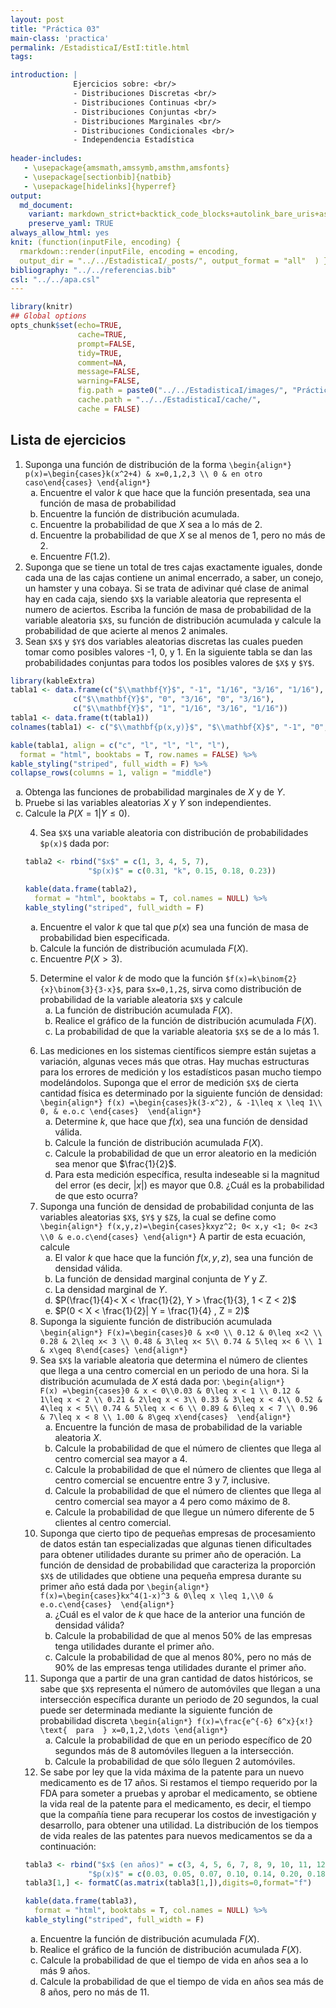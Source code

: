 ```yaml
---
layout: post
title: "Práctica 03"
main-class: 'practica'
permalink: /EstadisticaI/EstI:title.html
tags:

introduction: | 
              Ejercicios sobre: <br/>
              - Distribuciones Discretas <br/>
              - Distribuciones Continuas <br/>
              - Distribuciones Conjuntas <br/>
              - Distribuciones Marginales <br/>
              - Distribuciones Condicionales <br/>
              - Independencia Estadística
              
header-includes:
   - \usepackage{amsmath,amssymb,amsthm,amsfonts}
   - \usepackage[sectionbib]{natbib}
   - \usepackage[hidelinks]{hyperref}
output:
  md_document:
    variant: markdown_strict+backtick_code_blocks+autolink_bare_uris+ascii_identifiers+tex_math_single_backslash
    preserve_yaml: TRUE
always_allow_html: yes   
knit: (function(inputFile, encoding) {
  rmarkdown::render(inputFile, encoding = encoding,
  output_dir = "../../EstadisticaI/_posts/", output_format = "all"  ) })
bibliography: "../../referencias.bib"
csl: "../../apa.csl"
---
```


```r
library(knitr)
## Global options
opts_chunk$set(echo=TRUE,
               cache=TRUE,
               prompt=FALSE,
               tidy=TRUE,
               comment=NA,
               message=FALSE,
               warning=FALSE,
               fig.path = paste0("../../EstadisticaI/images/", "Práctica03"),
               cache.path = "../../EstadisticaI/cache/",
               cache = FALSE)

```

## Lista de ejercicios
1. Suponga una función de distribución de la forma
`\begin{align*}
p(x)=\begin{cases}k(x^2+4) & x=0,1,2,3 \\ 0 & en otro caso\end{cases}
\end{align*}`
<ol type ="a">
<li> Encuentre el valor $k$ que hace que la función presentada, sea una función de masa de probabilidad </li>
<li> Encuentre la función de distribución acumulada. </li>
<li> Encuentre la probabilidad de que $X$ sea a lo más de 2. </li>
<li> Encuentre la probabilidad de que $X$ se al menos de 1, pero no más de 2. </li>
<li> Encuentre $F(1.2)$. </li>
</ol>
2. Suponga que se tiene un total de tres cajas exactamente iguales, donde cada una de las cajas contiene un animal encerrado, a saber, un conejo, un hamster y una cobaya. Si se trata de adivinar qué clase de animal hay en cada caja, siendo `$X$` la variable aleatoria que representa el numero de aciertos. Escriba la función de masa de probabilidad de la variable aleatoria `$X$`, su función de distribución acumulada y calcule la probabilidad de que acierte al menos 2 animales.
3. Sean `$X$` y `$Y$` dos variables aleatorias discretas las cuales pueden tomar como posibles valores -1, 0, y 1. En la siguiente tabla se dan las probabilidades conjuntas para todos los posibles valores de `$X$` y `$Y$`.
```r
library(kableExtra)
tabla1 <- data.frame(c("$\\mathbf{Y}$", "-1", "1/16", "3/16", "1/16"),
              c("$\\mathbf{Y}$", "0", "3/16", "0", "3/16"),
              c("$\\mathbf{Y}$", "1", "1/16", "3/16", "1/16"))
tabla1 <- data.frame(t(tabla1))
colnames(tabla1) <- c("$\\mathbf{p(x,y)}$", "$\\mathbf{X}$", "-1", "0", "1")

kable(tabla1, align = c("c", "l", "l", "l", "l"),
  format = "html", booktabs = T, row.names = FALSE) %>%
kable_styling("striped", full_width = F) %>%
collapse_rows(columns = 1, valign = "middle")
```
<ol type ="a">
<li> Obtenga las funciones de probabilidad marginales de $X$ y de $Y$. </li>
<li> Pruebe si las variables aleatorias $X$ y $Y$ son independientes. </li>
<li> Calcule la $P(X=1|Y\leq 0)$. </li>
4. Sea `$X$` una variable aleatoria con distribución de probabilidades `$p(x)$` dada por:
```r
tabla2 <- rbind("$x$" = c(1, 3, 4, 5, 7),
              "$p(x)$" = c(0.31, "k", 0.15, 0.18, 0.23))

kable(data.frame(tabla2),
  format = "html", booktabs = T, col.names = NULL) %>%
kable_styling("striped", full_width = F)
```
<ol type ="a">
<li> Encuentre el valor $k$ que tal que $p(x)$ sea una función de masa de probabilidad bien especificada. </li>
<li> Calcule la función de distribución acumulada $F(X)$.</li>
<li> Encuentre $P(X>3)$.</li>
</ol>
5. 	Determine el valor $k$ de modo que la función `$f(x)=k\binom{2}{x}\binom{3}{3-x}$`, para `$x=0,1,2$`, sirva como distribución de probabilidad de la variable aleatoria `$X$` y calcule
<ol type ="a">	
  <li> La función de distribución acumulada $F(X)$. </li>
  <li> Realice el gráfico de la función de distribución acumulada $F(X)$. </li>
  <li> La probabilidad de que la variable aleatoria `$X$` se de a lo más 1.</li>
</ol>
6. Las mediciones en los sistemas científicos siempre están sujetas a variación, algunas veces más que otras. Hay muchas estructuras para los errores de medición y los estadísticos pasan mucho tiempo modelándolos. Suponga que el error de medición `$X$` de cierta cantidad física es determinado por la siguiente función de densidad:
`\begin{align*}
f(x) =\begin{cases}k(3-x^2), & -1\leq x \leq 1\\ 0, & e.o.c \end{cases} 
\end{align*}`
<ol type ="a">
<li> Determine $k$, que hace que $f(x)$, sea una función de densidad válida. </li>
<li> Calcule la función de distribución acumulada $F(X)$.</li>
<li> Calcule la probabilidad de que un error aleatorio en la medición sea menor que $\frac{1}{2}$.</li>
<li> Para esta medición específica, resulta indeseable si la magnitud del error (es decir, $|x|$) es mayor que $0.8$. ¿Cuál es la probabilidad de que esto ocurra? </li>
</ol>
7. Suponga una función de densidad de probabilidad conjunta de las variables aleatorias `$X$`, `$Y$` y `$Z$`, la cual se define como
`\begin{align*}
f(x,y,z)=\begin{cases}kxyz^2; 0< x,y <1; 0< z<3 \\0 & e.o.c\end{cases}
\end{align*}`
A partir de esta ecuación, calcule
<ol type ="a">
<li> El valor $k$ que hace que la función $f(x,y,z)$, sea una función de densidad válida. </li>
<li> La función de densidad marginal conjunta de $Y$ y $Z$. </li>
<li> La densidad marginal de $Y$.</li>
<li> $P(\frac{1}{4}< X < \frac{1}{2}, Y > \frac{1}{3}, 1 < Z < 2)$ </li>
<li> $P(0 < X < \frac{1}{2}| Y = \frac{1}{4} , Z = 2)$ </li>
</ol>
8. Suponga la siguiente función de distribución acumulada
`\begin{align*}
F(x)=\begin{cases}0 & x<0 \\ 0.12 & 0\leq x<2 \\ 0.28 & 2\leq x< 3 \\ 0.48 & 3\leq x< 5\\ 0.74 & 5\leq x< 6 \\ 1 & x\geq 8\end{cases}
\end{align*}`
9. Sea `$X$` la variable aleatoria que determina el número de clientes que llega a una centro comercial en un periodo de una hora. Si la distribución acumulada de $X$ está dada por:
`\begin{align*}
			F(x) =\begin{cases}0 & x < 0\\0.03 & 0\leq x < 1 \\ 0.12 & 1\leq x < 2 \\ 0.21 & 2\leq x < 3\\ 0.33 & 3\leq x < 4\\ 0.52 & 4\leq x < 5\\ 0.74 & 5\leq x < 6 \\ 0.89 & 6\leq x < 7 \\ 0.96 & 7\leq x < 8 \\ 1.00 & 8\geq x\end{cases} 
\end{align*}`
<ol type ="a">
<li> Encuentre la función de masa de probabilidad de la variable aleatoria $X$. </li>
<li> Calcule la probabilidad de que el número de clientes que llega al centro comercial sea mayor a 4. </li>
<li> Calcule la probabilidad de que el número de clientes que llega al centro comercial se encuentre entre 3 y 7, inclusive. </li>
<li> Calcule la probabilidad de que el número de clientes que llega al centro comercial sea mayor a 4 pero como máximo de 8. </li>
<li> Calcule la probabilidad de que llegue un número diferente de 5 clientes al centro comercial. </li>
</ol>
10. Suponga que cierto tipo de pequeñas empresas de procesamiento de datos están tan especializadas que algunas tienen dificultades para obtener utilidades durante su primer año de operación. La función de densidad de probabilidad que caracteriza la proporción `$X$` de utilidades que obtiene una pequeña empresa durante su primer año está dada por
`\begin{align*}
f(x)=\begin{cases}kx^4(1-x)^3 & 0\leq x \leq 1,\\0 & e.o.c\end{cases} 
\end{align*}`
<ol type ="a">
<li> ¿Cuál es el valor de $k$ que hace de la anterior una función de densidad válida? </li>
<li> Calcule la probabilidad de que al menos $50\%$ de las empresas tenga utilidades durante el primer año. </li>
<li> Calcule la probabilidad de que al menos $80\%$, pero no más de $90\%$ de las empresas tenga utilidades durante el primer año. </li>
</ol>
11. Suponga que a partir de una gran cantidad de datos históricos, se sabe que `$X$` representa el número de automóviles que llegan a una intersección específica durante un periodo de 20 segundos, la cual puede ser determinada mediante la siguiente función de probabilidad discreta
`\begin{align*}
f(x)=\frac{e^{-6} 6^x}{x!} \text{  para  } x=0,1,2,\dots
\end{align*}`
<ol type ="a">
<li> Calcule la probabilidad de que en un periodo específico de 20 segundos más de 8 automóviles lleguen a la intersección. </li>
<li> Calcule la probabilidad de que sólo lleguen 2 automóviles. </li>
</ol>
12. Se sabe por ley que la vida máxima de la patente para un nuevo medicamento es de 17 años. Si restamos el tiempo requerido por la FDA para someter a pruebas y aprobar el medicamento, se obtiene la vida real de la patente para el medicamento, es decir, el tiempo que la compañía tiene para recuperar los costos de investigación y desarrollo, para obtener una utilidad. La distribución de los tiempos de vida reales de las patentes para nuevos medicamentos se da a continuación:
```r
tabla3 <- rbind("$x$ (en años)" = c(3, 4, 5, 6, 7, 8, 9, 10, 11, 12, 13),
              "$p(x)$" = c(0.03, 0.05, 0.07, 0.10, 0.14, 0.20, 0.18, 0.12, 0.07, 0.03, 0.01))
tabla3[1,] <- formatC(as.matrix(tabla3[1,]),digits=0,format="f")

kable(data.frame(tabla3),
  format = "html", booktabs = T, col.names = NULL) %>%
kable_styling("striped", full_width = F)
```
<ol type ="a">	
  <li> Encuentre la función de distribución acumulada $F(X)$. </li>
  <li> Realice el gráfico de la función de distribución acumulada $F(X)$. </li>
  <li>  Calcule la probabilidad de que el tiempo de vida en años sea a lo más 9 años.</li>
  <li>  Calcule la probabilidad de que el tiempo de vida en años sea más de 8 años, pero no más de 11.</li>
</ol>

